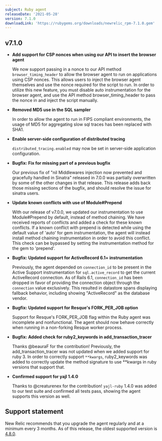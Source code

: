 ```yaml
---
subject: Ruby agent
releaseDate: '2021-05-28'
version: 7.1.0
downloadLink: 'https://rubygems.org/downloads/newrelic_rpm-7.1.0.gem'
---
```


## v7.1.0

  * **Add support for CSP nonces when using our API to insert the browser agent**
  
    We now support passing in a nonce to our API method `browser_timing_header` to allow the browser agent to run on applications using CSP nonces. This allows users to inject the browser agent themselves and use the nonce required for the script to run. In order to utilize this new feature, you must disable auto instrumentation for the browser agent, and use the API method browser_timing_header to pass the nonce in and inject the script manually.
    
  * **Removed MD5 use in the SQL sampler**

    In order to allow the agent to run in FIPS compliant environments, the usage of MD5 for aggregating slow sql traces has been replaced with SHA1. 

  * **Enable server-side configuration of distributed tracing**

    `distributed_tracing.enabled` may now be set in server-side application configuration.

  * **Bugfix: Fix for missing part of a previous bugfix**

    Our previous fix of "nil Middlewares injection now prevented and gracefully handled in Sinatra" released in 7.0.0 was partially overwritten by some of the other changes in that release. This release adds back those missing sections of the bugfix, and should resolve the issue for sinatra users. 

  * **Update known conflicts with use of Module#Prepend**

    With our release of v7.0.0, we updated our instrumentation to use Module#Prepend by default, instead of method chaining. We have received reports of conflicts and added a check for these known conflicts. If a known conflict with prepend is detected while using the default value of 'auto' for gem instrumentation, the agent will instead install method chaining instrumentation in order to avoid this conflict. This check can be bypassed by setting the instrumentation method for the gem to 'prepend'.

  * **Bugfix: Updated support for ActiveRecord 6.1+ instrumentation**

    Previously, the agent depended on `connection_id` to be present in the Active Support instrumentation for `sql.active_record`
    to get the current ActiveRecord connection. As of Rails 6.1, `connection_id` has been dropped in favor of providing the connection
    object through the `connection` value exclusively. This resulted in datastore spans displaying fallback behavior, including showing
    "ActiveRecord" as the database vendor.

  * **Bugfix: Updated support for Resque's FORK_PER_JOB option**

    Support for Resque's FORK_PER_JOB flag within the Ruby agent was incomplete and nonfunctional. The agent should now behave
    correctly when running in a non-forking Resque worker process.

  * **Bugfix: Added check for ruby2_keywords in add_transaction_tracer**
    
    Thanks @beauraF for the contribution! Previously, the add_transaction_tracer was not updated when we added support for ruby 3. In order to correctly support `**kwargs`,  ruby2_keywords was added to correctly update the method signature to use **kwargs in ruby versions that support that. 

  * **Confirmed support for yajl 1.4.0**

    Thanks to @creaturenex for the contribution! `yajl-ruby` 1.4.0 was added to our test suite and confirmed all tests pass, showing the agent supports this version as well.


## Support statement

New Relic recommends that you upgrade the agent regularly and at a minimum every 3 months. As of this release, the oldest supported version is [4.8.0](https://docs.newrelic.com/docs/release-notes/agent-release-notes/ruby-release-notes/ruby-agent-480341).
